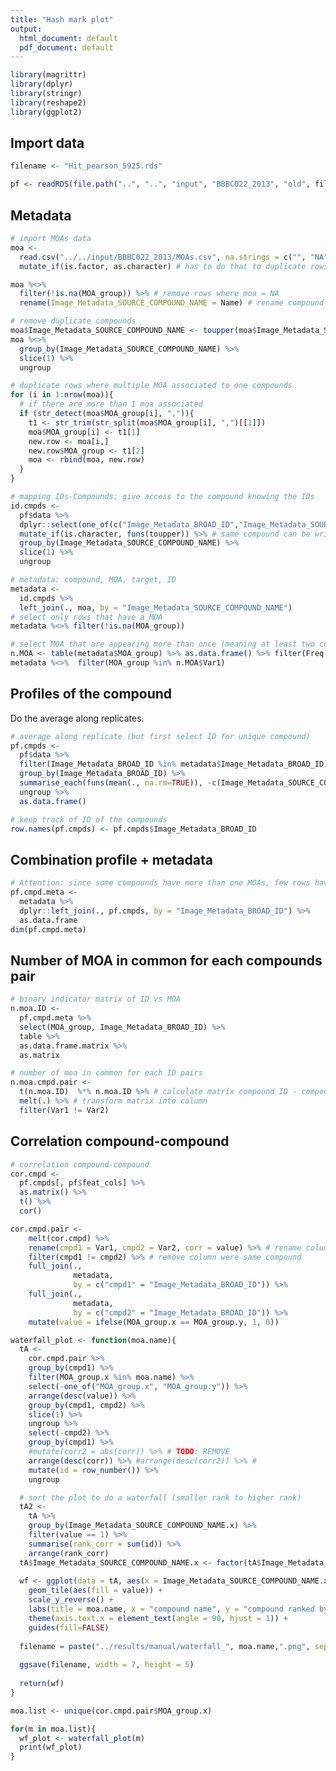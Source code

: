```yaml
---
title: "Hash mark plot"
output:
  html_document: default
  pdf_document: default
---
```


```r
library(magrittr)
library(dplyr)
library(stringr)
library(reshape2)
library(ggplot2)
```

## Import data

```r

filename <- "Hit_pearson_5925.rds" 

pf <- readRDS(file.path("..", "..", "input", "BBBC022_2013", "old", filename))

```

## Metadata 

```r
# import MOAs data
moa <- 
  read.csv("../../input/BBBC022_2013/MOAs.csv", na.strings = c("", "NA")) %>%
  mutate_if(is.factor, as.character) # has to do that to duplicate rows where multiple MOA

moa %<>% 
  filter(!is.na(MOA_group)) %>% # remove rows where moa = NA
  rename(Image_Metadata_SOURCE_COMPOUND_NAME = Name) # rename compound name

# remove duplicate compounds
moa$Image_Metadata_SOURCE_COMPOUND_NAME <- toupper(moa$Image_Metadata_SOURCE_COMPOUND_NAME) # put compound names in upper character (to make it comparable)
moa %<>%
  group_by(Image_Metadata_SOURCE_COMPOUND_NAME) %>%
  slice(1) %>%
  ungroup

# duplicate rows where multiple MOA associated to one compounds
for (i in 1:nrow(moa)){
  # if there are more than 1 moa associated
  if (str_detect(moa$MOA_group[i], ",")){
    t1 <- str_trim(str_split(moa$MOA_group[i], ",")[[1]])
    moa$MOA_group[i] <- t1[1]
    new.row <- moa[i,]
    new.row$MOA_group <- t1[2]
    moa <- rbind(moa, new.row)
  }
}
```

```r
# mapping IDs-Compounds: give access to the compound knowing the IDs
id.cmpds <-
  pf$data %>%
  dplyr::select(one_of(c("Image_Metadata_BROAD_ID","Image_Metadata_SOURCE_COMPOUND_NAME"))) %>% # select ID and Compound
  mutate_if(is.character, funs(toupper)) %>% # same compound can be writen in upper and lower case and looks different# be sure it is a dataframe
  group_by(Image_Metadata_SOURCE_COMPOUND_NAME) %>%
  slice(1) %>%
  ungroup
```

```r
# metadata: compound, MOA, target, ID
metadata <-
  id.cmpds %>%
  left_join(., moa, by = "Image_Metadata_SOURCE_COMPOUND_NAME")
# select only rows that have a MOA
metadata %<>% filter(!is.na(MOA_group))

# select MOA that are appearing more than once (meaning at least two compounds are related to it)
n.MOA <- table(metadata$MOA_group) %>% as.data.frame() %>% filter(Freq > 3) #### filter(Freq != 1)
metadata %<>%  filter(MOA_group %in% n.MOA$Var1)
```

## Profiles of the compound

Do the average along replicates.

```r
# average along replicate (but first select ID for unique compound)
pf.cmpds <-
  pf$data %>%
  filter(Image_Metadata_BROAD_ID %in% metadata$Image_Metadata_BROAD_ID) %>% # select ID that have a unique compound
  group_by(Image_Metadata_BROAD_ID) %>% 
  summarise_each(funs(mean(., na.rm=TRUE)), -c(Image_Metadata_SOURCE_COMPOUND_NAME, Well, Plate)) %>% # mean along replicate
  ungroup %>%
  as.data.frame()

# keep track of ID of the compounds
row.names(pf.cmpds) <- pf.cmpds$Image_Metadata_BROAD_ID
```

## Combination profile + metadata

```r
# Attention: since some compounds have more than one MOAs, few rows have same compounds name.
pf.cmpd.meta <- 
  metadata %>%
  dplyr::left_join(., pf.cmpds, by = "Image_Metadata_BROAD_ID") %>%
  as.data.frame
dim(pf.cmpd.meta)

```

## Number of MOA in common for each compounds pair

```r
# binary indicator matrix of ID vs MOA 
n.moa.ID <- 
  pf.cmpd.meta %>%
  select(MOA_group, Image_Metadata_BROAD_ID) %>%
  table %>%
  as.data.frame.matrix %>%
  as.matrix

# number of moa in common for each ID pairs
n.moa.cmpd.pair <-
  t(n.moa.ID)  %*% n.moa.ID %>% # calculate matrix compound ID - compound ID relation
  melt(.) %>% # transform matrix into column
  filter(Var1 != Var2)

```

## Correlation compound-compound 

```r
# correlation compound-compound
cor.cmpd <-
  pf.cmpds[, pf$feat_cols] %>% 
  as.matrix() %>%
  t() %>%
  cor()
```

```r
cor.cmpd.pair <- 
    melt(cor.cmpd) %>%
    rename(cmpd1 = Var1, cmpd2 = Var2, corr = value) %>% # rename columns
    filter(cmpd1 != cmpd2) %>% # remove column were same compound
    full_join(.,
              metadata,
              by = c("cmpd1" = "Image_Metadata_BROAD_ID")) %>%
    full_join(.,
              metadata,
              by = c("cmpd2" = "Image_Metadata_BROAD_ID")) %>%
    mutate(value = ifelse(MOA_group.x == MOA_group.y, 1, 0))
```

```r
waterfall_plot <- function(moa.name){
  tA <- 
    cor.cmpd.pair %>% 
    group_by(cmpd1) %>% 
    filter(MOA_group.x %in% moa.name) %>% 
    select(-one_of("MOA_group.x", "MOA_group.y")) %>%
    arrange(desc(value)) %>% 
    group_by(cmpd1, cmpd2) %>% 
    slice(1) %>%
    ungroup %>%
    select(-cmpd2) %>%
    group_by(cmpd1) %>%
    #mutate(corr2 = abs(corr)) %>% # TODO: REMOVE
    arrange(desc(corr)) %>% #arrange(desc(corr2)) %>% #
    mutate(id = row_number()) %>%
    ungroup

  # sort the plot to do a waterfall (smaller rank to higher rank)
  tA2 <-
    tA %>%
    group_by(Image_Metadata_SOURCE_COMPOUND_NAME.x) %>%
    filter(value == 1) %>%
    summarise(rank_corr = sum(id)) %>%
    arrange(rank_corr)
  tA$Image_Metadata_SOURCE_COMPOUND_NAME.x <- factor(tA$Image_Metadata_SOURCE_COMPOUND_NAME.x, levels=tA2$Image_Metadata_SOURCE_COMPOUND_NAME.x)
  
  wf <- ggplot(data = tA, aes(x = Image_Metadata_SOURCE_COMPOUND_NAME.x, y = id)) +
    geom_tile(aes(fill = value)) +
    scale_y_reverse() + 
    labs(title = moa.name, x = "compound name", y = "compound ranked by correlation") +
    theme(axis.text.x = element_text(angle = 90, hjust = 1)) +
    guides(fill=FALSE)
  
  filename = paste("../results/manual/waterfall_", moa.name,".png", sep="")
  
  ggsave(filename, width = 7, height = 5)
  
  return(wf)
}

moa.list <- unique(cor.cmpd.pair$MOA_group.x)

for(m in moa.list){
  wf_plot <- waterfall_plot(m)
  print(wf_plot)
}

```












